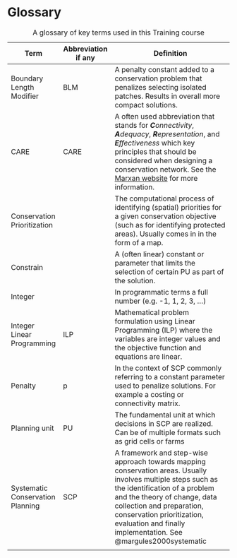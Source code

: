 # Glossary {#sec-glossary .unnumbered}

| Term                             | Abbreviation if any | Definition                                                                                                                                                                                                                                                                                                         |
|-----------------|-----------------|---------------------------------------|
| Boundary Length Modifier         | BLM                 | A penalty constant added to a conservation problem that penalizes selecting isolated patches. Results in overall more compact solutions.                                                                                                                                                                           |
| CARE                             | CARE                | A often used abbreviation that stands for ***C**onnectivity*, ***A**dequacy*, ***R**epresentation*, and ***E**ffectiveness* which key principles that should be considered when designing a conservation network. See the [Marxan website](https://marxansolutions.org/the-care-principles/) for more information. |
| Conservation Prioritization      |                     | The computational process of identifying (spatial) priorities for a given conservation objective (such as for identifying protected areas). Usually comes in in the form of a map.                                                                                                                                 |
| Constrain                        |                     | A (often linear) constant or parameter that limits the selection of certain PU as part of the solution.                                                                                                                                                                                                            |
| Integer                          |                     | In programmatic terms a full number (e.g. -1, 1, 2, 3, ...)                                                                                                                                                                                                                                                        |
| Integer Linear Programming       | ILP                 | Mathematical problem formulation using Linear Programming (ILP) where the variables are integer values and the objective function and equations are linear.                                                                                                                                                        |
| Penalty                          | p                   | In the context of SCP commonly referring to a constant parameter used to penalize solutions. For example a costing or connectivity matrix.                                                                                                                                                                         |
| Planning unit                    | PU                  | The fundamental unit at which decisions in SCP are realized. Can be of multiple formats such as grid cells or farms                                                                                                                                                                                                |
| Systematic Conservation Planning | SCP                 | A framework and step-wise approach towards mapping conservation areas. Usually involves multiple steps such as the identification of a problem and the theory of change, data collection and preparation, conservation prioritization, evaluation and finally implementation. See @margules2000systematic          |
|                                  |                     |                                                                                                                                                                                                                                                                                                                    |

: A glossary of key terms used in this Training course
